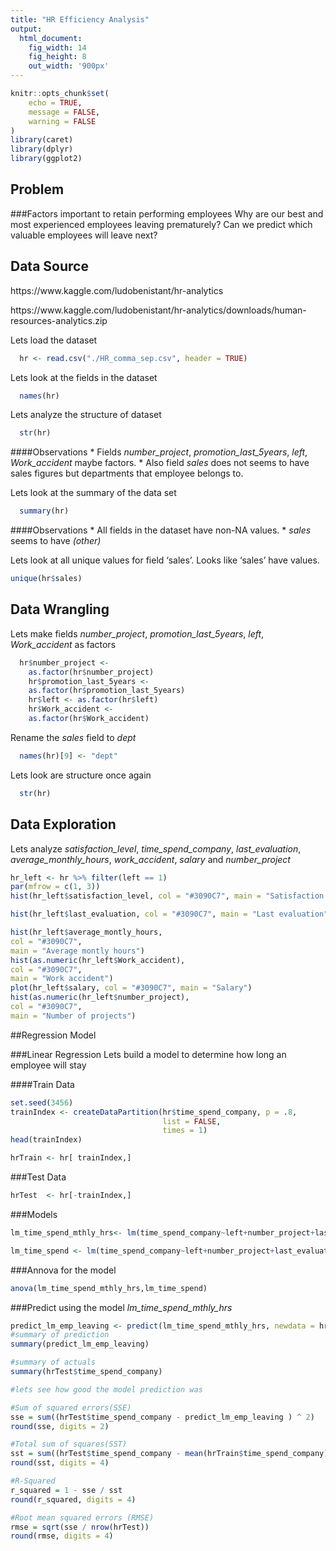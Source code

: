 ```yaml
---
title: "HR Efficiency Analysis"
output: 
  html_document:
    fig_width: 14
    fig_height: 8
    out_width: '900px'
---
```


```r
knitr::opts_chunk$set(
	echo = TRUE,
	message = FALSE,
	warning = FALSE
)
library(caret)
library(dplyr)
library(ggplot2)
```

## Problem
###Factors important to retain performing employees
Why are our best and most experienced employees leaving prematurely? Can we predict which valuable employees will leave next?

## Data Source
https://www.kaggle.com/ludobenistant/hr-analytics

https://www.kaggle.com/ludobenistant/hr-analytics/downloads/human-resources-analytics.zip

Lets load the dataset
```r
  hr <- read.csv("./HR_comma_sep.csv", header = TRUE)
```

Lets look at the fields in the dataset
```r
  names(hr)
```

Lets analyze the structure of dataset
```r
  str(hr)
```
####Observations
* Fields _number_project_, _promotion_last_5years_, _left_, _Work_accident_ maybe factors.
* Also field _sales_ does not seems to have sales figures but departments that employee belongs to.

Lets look at the summary of the data set
```r
  summary(hr)
```
####Observations
* All fields in the dataset have non-NA values. 
* _sales_ seems to have _(other)_

Lets look at all unique values for field 'sales'. Looks like 'sales' have values.
```r
unique(hr$sales)
```
## Data Wrangling

Lets make fields _number_project_, _promotion_last_5years_, _left_, _Work_accident_ as factors
```r
  hr$number_project <-
    as.factor(hr$number_project)
    hr$promotion_last_5years <-
    as.factor(hr$promotion_last_5years)
    hr$left <- as.factor(hr$left)
    hr$Work_accident <-
    as.factor(hr$Work_accident)
```

Rename the _sales_ field to _dept_
```r
  names(hr)[9] <- "dept"
```

Lets look are structure once again
```r
  str(hr)
```

## Data Exploration

Lets analyze _satisfaction_level_, _time_spend_company_, _last_evaluation_, _average_monthly_hours_, _work_accident_, _salary_ and _number_project_


```r
hr_left <- hr %>% filter(left == 1)
par(mfrow = c(1, 3))
hist(hr_left$satisfaction_level, col = "#3090C7", main = "Satisfaction level")

hist(hr_left$last_evaluation, col = "#3090C7", main = "Last evaluation")

hist(hr_left$average_montly_hours,
col = "#3090C7",
main = "Average montly hours")
hist(as.numeric(hr_left$Work_accident),
col = "#3090C7",
main = "Work accident")
plot(hr_left$salary, col = "#3090C7", main = "Salary")
hist(as.numeric(hr_left$number_project),
col = "#3090C7",
main = "Number of projects")
```


##Regression Model

###Linear Regression
Lets build a model to determine how long an employee will stay

####Train Data
```r

set.seed(3456)
trainIndex <- createDataPartition(hr$time_spend_company, p = .8, 
                                  list = FALSE, 
                                  times = 1)
head(trainIndex)

hrTrain <- hr[ trainIndex,]

```
###Test Data
```r
hrTest  <- hr[-trainIndex,]
```

###Models

```r
lm_time_spend_mthly_hrs<- lm(time_spend_company~left+number_project+last_evaluation+average_montly_hours+salary+Work_accident+satisfaction_level, data = hrTrain)
```

```r
lm_time_spend <- lm(time_spend_company~left+number_project+last_evaluation+salary+Work_accident+satisfaction_level, data = hrTrain)
```

###Annova for the model
```r
anova(lm_time_spend_mthly_hrs,lm_time_spend)
```

###Predict using the model _lm_time_spend_mthly_hrs_
```r
predict_lm_emp_leaving <- predict(lm_time_spend_mthly_hrs, newdata = hrTest)
#summary of prediction
summary(predict_lm_emp_leaving)

#summary of actuals
summary(hrTest$time_spend_company)

#lets see how good the model prediction was

#Sum of squared errors(SSE)
sse = sum((hrTest$time_spend_company - predict_lm_emp_leaving ) ^ 2)
round(sse, digits = 2)

#Total sum of squares(SST)
sst = sum((hrTest$time_spend_company - mean(hrTrain$time_spend_company) ) ^ 2)
round(sst, digits = 4)

#R-Squared 
r_squared = 1 - sse / sst
round(r_squared, digits = 4)

#Root mean squared errors (RMSE)
rmse = sqrt(sse / nrow(hrTest))
round(rmse, digits = 4)

```


